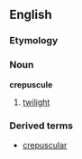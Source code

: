 ==English==
===Etymology===
{{F.}}
===Noun===
'''crepuscule'''
# [[twilight]]
===Derived terms===
*[[crepuscular]]